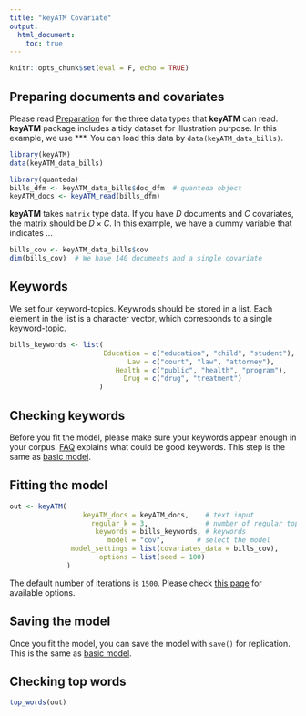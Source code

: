 ```yaml
---
title: "keyATM Covariate"
output: 
  html_document:
    toc: true
---
```


```r
knitr::opts_chunk$set(eval = F, echo = TRUE)
```

## Preparing documents and covariates
Please read [Preparation](Preparation.html) for the three data types that **keyATM** can read. **keyATM** package includes a tidy dataset for illustration purpose. In this example, we use ***. You can load this data by `data(keyATM_data_bills)`.

```r
library(keyATM)
data(keyATM_data_bills)

library(quanteda)
bills_dfm <- keyATM_data_bills$doc_dfm  # quanteda object
keyATM_docs <- keyATM_read(bills_dfm)
```

**keyATM** takes `matrix` type data. If you have $D$ documents and $C$ covariates, the matrix should be $D \times C$. In this example, we have a dummy variable that indicates ...

```r
bills_cov <- keyATM_data_bills$cov
dim(bills_cov)  # We have 140 documents and a single covariate
```


## Keywords

We set four keyword-topics. Keywrods should be stored in a list. Each element in the list is a character vector, which corresponds to a single keyword-topic.
```r
bills_keywords <- list(
                       Education = c("education", "child", "student"),
                             Law = c("court", "law", "attorney"),
                          Health = c("public", "health", "program"),
                            Drug = c("drug", "treatment")
                      )
```


## Checking keywords
Before you fit the model, please make sure your keywords appear enough in your corpus. [FAQ](FAQ.html#how-to-select-keywords) explains what could be good keywords. This step is the same as [basic model](keyATM_basic.html#checking-keywords).


## Fitting the model
```r
out <- keyATM(    
                  keyATM_docs = keyATM_docs,    # text input
                    regular_k = 3,              # number of regular topics
                     keywords = bills_keywords, # keywords
                        model = "cov",        # select the model
               model_settings = list(covariates_data = bills_cov),
                      options = list(seed = 100)
              )
```
The default number of iterations is `1500`. Please check [this page](Options.html) for available options.


## Saving the model

Once you fit the model, you can save the model with `save()` for replication. This is the same as [basic model](keyATM_basic.html#saving-the-model).

## Checking top words
```r
top_words(out)
```



